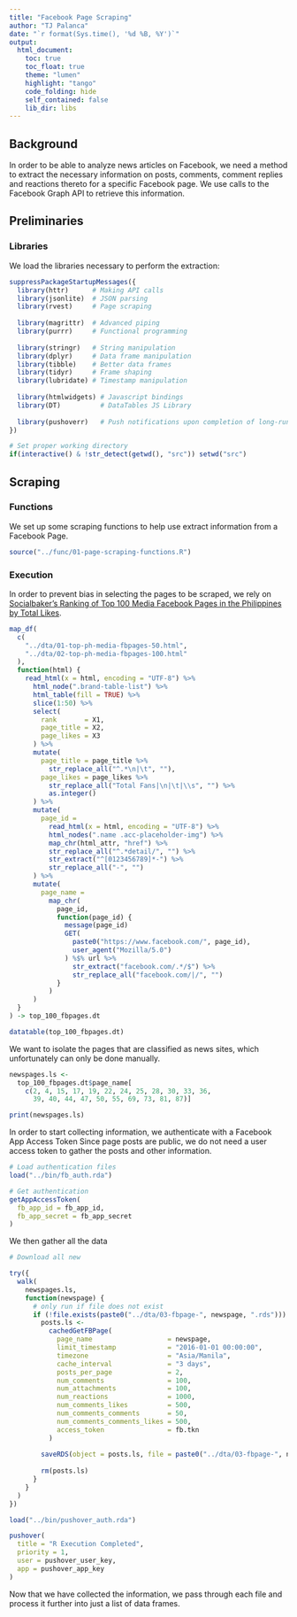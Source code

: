 ```yaml
---
title: "Facebook Page Scraping"
author: "TJ Palanca"
date: "`r format(Sys.time(), '%d %B, %Y')`"
output: 
  html_document:
    toc: true
    toc_float: true
    theme: "lumen"
    highlight: "tango"
    code_folding: hide
    self_contained: false
    lib_dir: libs
---
```


## Background

In order to be able to analyze news articles on Facebook, we need a method to extract the necessary information on posts, comments, comment replies and reactions thereto for a specific Facebook page. We use calls to the Facebook Graph API to retrieve this information.

## Preliminaries

### Libraries

We load the libraries necessary to perform the extraction:

```r

suppressPackageStartupMessages({
  library(httr)      # Making API calls
  library(jsonlite)  # JSON parsing
  library(rvest)     # Page scraping
  
  library(magrittr)  # Advanced piping
  library(purrr)     # Functional programming
  
  library(stringr)   # String manipulation
  library(dplyr)     # Data frame manipulation
  library(tibble)    # Better data frames
  library(tidyr)     # Frame shaping
  library(lubridate) # Timestamp manipulation
  
  library(htmlwidgets) # Javascript bindings
  library(DT)          # DataTables JS Library
  
  library(pushoverr)   # Push notifications upon completion of long-running processes
})

# Set proper working directory
if(interactive() & !str_detect(getwd(), "src")) setwd("src")

```

## Scraping 

### Functions

We set up some scraping functions to help use extract information from a Facebook Page.

```r

source("../func/01-page-scraping-functions.R")

```

### Execution

In order to prevent bias in selecting the pages to be scraped, we rely on [Socialbaker's Ranking of Top 100 Media Facebook Pages in the Philippines by Total Likes](https://www.socialbakers.com/statistics/facebook/pages/total/philippines/media/page-1-5/).

```r

map_df(
  c(
    "../dta/01-top-ph-media-fbpages-50.html",
    "../dta/02-top-ph-media-fbpages-100.html"
  ),
  function(html) {
    read_html(x = html, encoding = "UTF-8") %>% 
      html_node(".brand-table-list") %>% 
      html_table(fill = TRUE) %>% 
      slice(1:50) %>% 
      select(
        rank       = X1, 
        page_title = X2,
        page_likes = X3
      ) %>% 
      mutate(
        page_title = page_title %>% 
          str_replace_all("^.*\n|\t", ""),
        page_likes = page_likes %>% 
          str_replace_all("Total Fans|\n|\t|\\s", "") %>% 
          as.integer()
      ) %>% 
      mutate(
        page_id = 
          read_html(x = html, encoding = "UTF-8") %>% 
          html_nodes(".name .acc-placeholder-img") %>% 
          map_chr(html_attr, "href") %>% 
          str_replace_all("^.*detail/", "") %>% 
          str_extract("^[0123456789]*-") %>% 
          str_replace_all("-", "")
      ) %>% 
      mutate(
        page_name = 
          map_chr(
            page_id,
            function(page_id) {
              message(page_id)
              GET(
                paste0("https://www.facebook.com/", page_id),
                user_agent("Mozilla/5.0")
              ) %$% url %>% 
                str_extract("facebook.com/.*/$") %>% 
                str_replace_all("facebook.com/|/", "")
            }
          )
      )
  }
) -> top_100_fbpages.dt

```

```r
datatable(top_100_fbpages.dt)
```

We want to isolate the pages that are classified as news sites, which unfortunately can only be done manually.

```r

newspages.ls <-
  top_100_fbpages.dt$page_name[
    c(2, 4, 15, 17, 19, 22, 24, 25, 28, 30, 33, 36,
      39, 40, 44, 47, 50, 55, 69, 73, 81, 87)]

print(newspages.ls)

```

In order to start collecting information, we authenticate with a Facebook App Access Token Since page posts are public, we do not need a user access token to gather the posts and other information.

```r

# Load authentication files
load("../bin/fb_auth.rda")

# Get authentication
getAppAccessToken(
  fb_app_id = fb_app_id,
  fb_app_secret = fb_app_secret
)

```

We then gather all the data 

```r

# Download all new

try({
  walk(
    newspages.ls,
    function(newspage) {
      # only run if file does not exist
      if (!file.exists(paste0("../dta/03-fbpage-", newspage, ".rds"))) {
        posts.ls <-
          cachedGetFBPage(
            page_name                   = newspage,
            limit_timestamp             = "2016-01-01 00:00:00",
            timezone                    = "Asia/Manila",
            cache_interval              = "3 days",
            posts_per_page              = 2,
            num_comments                = 100, 
            num_attachments             = 100,
            num_reactions               = 1000,  
            num_comments_likes          = 500, 
            num_comments_comments       = 50,
            num_comments_comments_likes = 500,
            access_token                = fb.tkn
          )
        
        saveRDS(object = posts.ls, file = paste0("../dta/03-fbpage-", newspage, ".rds"))
        
        rm(posts.ls)
      }
    }
  )
})

load("../bin/pushover_auth.rda")

pushover(
  title = "R Execution Completed",
  priority = 1,
  user = pushover_user_key,
  app = pushover_app_key
)

```

Now that we have collected the information, we pass through each file and process it further into just a list of data frames. 

